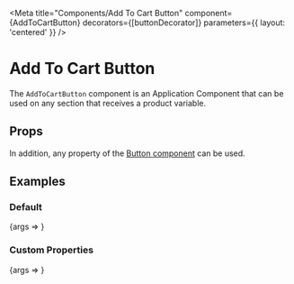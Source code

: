 

<Meta
  title="Components/Add To Cart Button"
  component={AddToCartButton}
  decorators={[buttonDecorator]}
  parameters={{ layout: 'centered' }}
/>

# Add To Cart Button

The `AddToCartButton` component is an Application Component that can be used on any section that receives a product variable.

## Props

<ArgsTable of={AddToCartButton} />

In addition, any property of the [Button component](/?path=/story/components-button--default-story) can be used.

## Examples

### Default

<Preview>
  <Story name="Default">{args => <AddToCartButton {...args} />}</Story>
</Preview>

### Custom Properties

<Preview>
  <Story
    name="Custom Properties"
    argTypes={{
      availableForSaleText: {
        control: {
          type: 'text',
        },
      },
      isFullWidth: {
        control: {
          type: 'boolean',
        },
      },
      outOfStockText: {
        control: {
          type: 'text',
        },
      },
      productId: {
        table: {
          disable: true,
        },
      },
      availabile: {
        control: {
          type: 'boolean',
        },
      },
    }}
    args={{
      availableForSaleText: 'Add to bag',
      isFullWidth: false,
      outOfStockText: 'Out of stock',
      availabile: true,
    }}
  >
    {args => <AddToCartButton {...args} availability={args.availabile} />}
  </Story>
</Preview>
